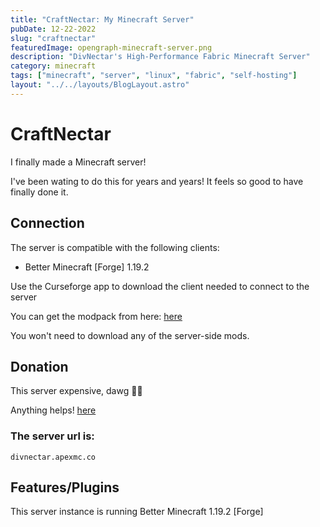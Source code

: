 ```yaml
---
title: "CraftNectar: My Minecraft Server"
pubDate: 12-22-2022
slug: "craftnectar"
featuredImage: opengraph-minecraft-server.png
description: "DivNectar's High-Performance Fabric Minecraft Server"
category: minecraft
tags: ["minecraft", "server", "linux", "fabric", "self-hosting"]
layout: "../../layouts/BlogLayout.astro"
---
```



# CraftNectar

I finally made a Minecraft server! 

I've been wating to do this for years and years! It feels so good to have finally done it.

## Connection

The server is compatible with the following clients:
  * Better Minecraft [Forge] 1.19.2

Use the Curseforge app to download the client needed to connect to the server

You can get the modpack from here:  [here](https://www.curseforge.com/minecraft/modpacks/better-mc-modpack "Better Minecraft")

You won't need to download any of the server-side mods.

## Donation

This server expensive, dawg 😵‍💫

Anything helps!
[here](https://www.paypal.com/donate/?business=CMUGV2PSMP24E&no_recurring=0&item_name=This+minecraft+server+expensive+a+f&currency_code=USD "Donate to the server")



### **The server url is:** 

`divnectar.apexmc.co`

## Features/Plugins

This server instance is running Better Minecraft 1.19.2 [Forge]